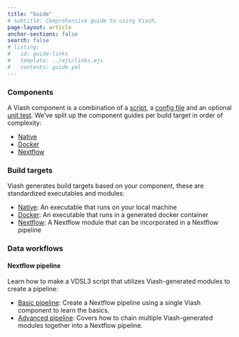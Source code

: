 ```yaml
---
title: "Guide"
# subtitle: Comprehensive guide to using Viash.
page-layout: article
anchor-sections: false
search: false
# listing:
#   id: guide-links
#   template: ../ejs/links.ejs
#   contents: guide.yml
---
```


<!-- ::: {#guide-links .column-screen-inset-right style="max-width: 850px;"}
::: -->

### Components

A Viash component is a combination of a [script](/guide/component/languages.html), a [config file](/reference/config/overview.html) and an optional [unit test](/guide/component/unit-testing.html). We've split up the component guides per build target in order of complexity:

- [Native](/guide/component/creation/native.html)
- [Docker](/guide/component/creation/docker.html)
- [Nextflow](/guide/component/creation/nextflow.html)

### Build targets

Viash generates build targets based on your component, these are standardized executables and modules:

- [Native](/guide/building-block/native-building-running.html): An executable that runs on your local machine
- [Docker](/guide/building-block/docker/building-running.html): An executable that runs in a generated docker container
- [Nextflow](/guide/building-block/nextflow/building-running.html): A Nextflow module that can be incorporated in a Nextflow pipeline
 
### Data workflows

<!-- #### Scripted pipeline -->

#### Nextflow pipeline

Learn how to make a VDSL3 script that utilizes Viash-generated modules to create a pipeline:

- [Basic pipeline](/guide/data-workflow/nextflow-pipeline/pipeline-basics.html): Create a Nextflow pipeline using a single Viash component to learn the basics.
- [Advanced pipeline](/guide/data-workflow/nextflow-pipeline/pipeline-advanced.html): Covers how to chain multiple Viash-generated modules together into a Nextflow pipeline.

<!-- ### Projects -->

